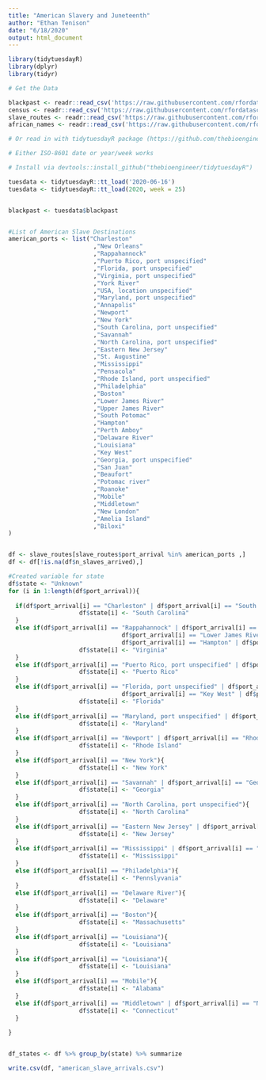 ```yaml
---
title: "American Slavery and Juneteenth"
author: "Ethan Tenison"
date: "6/18/2020"
output: html_document
---
```

```r



library(tidytuesdayR)
library(dplyr)
library(tidyr)

```



```r
# Get the Data

blackpast <- readr::read_csv('https://raw.githubusercontent.com/rfordatascience/tidytuesday/master/data/2020/2020-06-16/blackpast.csv')
census <- readr::read_csv('https://raw.githubusercontent.com/rfordatascience/tidytuesday/master/data/2020/2020-06-16/census.csv')
slave_routes <- readr::read_csv('https://raw.githubusercontent.com/rfordatascience/tidytuesday/master/data/2020/2020-06-16/slave_routes.csv')
african_names <- readr::read_csv('https://raw.githubusercontent.com/rfordatascience/tidytuesday/master/data/2020/2020-06-16/african_names.csv')

# Or read in with tidytuesdayR package (https://github.com/thebioengineer/tidytuesdayR)

# Either ISO-8601 date or year/week works

# Install via devtools::install_github("thebioengineer/tidytuesdayR")

tuesdata <- tidytuesdayR::tt_load('2020-06-16')
tuesdata <- tidytuesdayR::tt_load(2020, week = 25)


blackpast <- tuesdata$blackpast



```


```r
#List of American Slave Destinations
american_ports <- list("Charleston"                                                  
                        ,"New Orleans"                                                 
                        ,"Rappahannock"                                                
                        ,"Puerto Rico, port unspecified"                               
                        ,"Florida, port unspecified"                                   
                        ,"Virginia, port unspecified"                                  
                        ,"York River"                                                  
                        ,"USA, location unspecified"                                   
                        ,"Maryland, port unspecified"                                  
                        ,"Annapolis"                                                   
                        ,"Newport"                                                     
                        ,"New York"                                                    
                        ,"South Carolina, port unspecified"                            
                        ,"Savannah"                                                                                                  
                        ,"North Carolina, port unspecified"                            
                        ,"Eastern New Jersey"                                          
                        ,"St. Augustine"                                               
                        ,"Mississippi"                                                 
                        ,"Pensacola"                                                   
                        ,"Rhode Island, port unspecified"                              
                        ,"Philadelphia"                                                
                        ,"Boston"                                                      
                        ,"Lower James River"                                           
                        ,"Upper James River"                                           
                        ,"South Potomac"                                               
                        ,"Hampton"                                                     
                        ,"Perth Amboy"                                                 
                        ,"Delaware River"                                              
                        ,"Louisiana"                                                   
                        ,"Key West"                                                    
                        ,"Georgia, port unspecified"                                   
                        ,"San Juan"                                                    
                        ,"Beaufort"                                                    
                        ,"Potomac river"                                               
                        ,"Roanoke"                                                     
                        ,"Mobile"                                                      
                        ,"Middletown"                                                  
                        ,"New London"                                                  
                        ,"Amelia Island"  
                        ,"Biloxi"                                                      
)


df <- slave_routes[slave_routes$port_arrival %in% american_ports ,]
df <- df[!is.na(df$n_slaves_arrived),]

#Created variable for state
df$state <- "Unknown"
for (i in 1:length(df$port_arrival)){
  
  if(df$port_arrival[i] == "Charleston" | df$port_arrival[i] == "South Carolina, port unspecified" | df$port_arrival[i] == "Beaufort"){        
                    df$state[i] <- "South Carolina"
  }
  else if(df$port_arrival[i] == "Rappahannock" | df$port_arrival[i] == "Virginia, port unspecified" | df$port_arrival[i] == "York River" |
                                df$port_arrival[i] == "Lower James River" | df$port_arrival[i] == "Upper James River" | 
                                df$port_arrival[i] == "Hampton" | df$port_arrival[i] == "Potomac river" | df$port_arrival[i] == "Roanoke" ){
                    df$state[i] <- "Virginia"
  }
  else if(df$port_arrival[i] == "Puerto Rico, port unspecified" | df$port_arrival[i] == "San Juan"){
                    df$state[i] <- "Puerto Rico"
  }
  else if(df$port_arrival[i] == "Florida, port unspecified" | df$port_arrival[i] == "St. Augustine" | df$port_arrival[i] == "Pensacola" |
                                df$port_arrival[i] == "Key West" | df$port_arrival[i] == "Amelia Island" ){
                    df$state[i] <- "Florida"
  }
  else if(df$port_arrival[i] == "Maryland, port unspecified" | df$port_arrival[i] == "Annapolis" | df$port_arrival[i] == "South Potomac"){
                    df$state[i] <- "Maryland"
  }
  else if(df$port_arrival[i] == "Newport" | df$port_arrival[i] == "Rhode Island, port unspecified" ){
                    df$state[i] <- "Rhode Island"
  }
  else if(df$port_arrival[i] == "New York"){
                    df$state[i] <- "New York"
  }
  else if(df$port_arrival[i] == "Savannah" | df$port_arrival[i] == "Georgia, port unspecified" ){
                    df$state[i] <- "Georgia"
  }
  else if(df$port_arrival[i] == "North Carolina, port unspecified"){
                    df$state[i] <- "North Carolina"
  }
  else if(df$port_arrival[i] == "Eastern New Jersey" | df$port_arrival[i] == "Perth Amboy"){
                    df$state[i] <- "New Jersey"
  }
  else if(df$port_arrival[i] == "Mississippi" | df$port_arrival[i] == "Biloxi" ){
                    df$state[i] <- "Mississippi"
  }
  else if(df$port_arrival[i] == "Philadelphia"){
                    df$state[i] <- "Pennslyvania"
  }
  else if(df$port_arrival[i] == "Delaware River"){
                    df$state[i] <- "Delaware"
  }
  else if(df$port_arrival[i] == "Boston"){
                    df$state[i] <- "Massachusetts"
  }
  else if(df$port_arrival[i] == "Louisiana"){
                    df$state[i] <- "Louisiana"
  }
  else if(df$port_arrival[i] == "Louisiana"){
                    df$state[i] <- "Louisiana"
  }
  else if(df$port_arrival[i] == "Mobile"){
                    df$state[i] <- "Alabama"
  }
  else if(df$port_arrival[i] == "Middletown" | df$port_arrival[i] == "New London"){
                    df$state[i] <- "Connecticut"
  }
  
}


df_states <- df %>% group_by(state) %>% summarize

write.csv(df, "american_slave_arrivals.csv")


```
